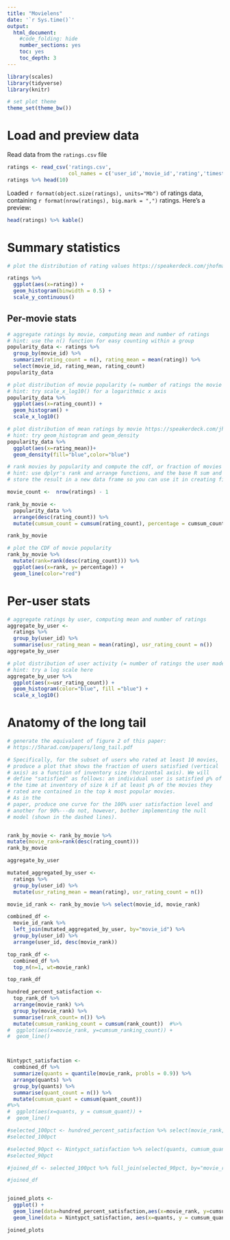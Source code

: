 ```yaml
---
title: "Movielens"
date: '`r Sys.time()`'
output:
  html_document:
    #code_folding: hide
    number_sections: yes
    toc: yes
    toc_depth: 3
---
```


```r
library(scales)
library(tidyverse)
library(knitr)

# set plot theme
theme_set(theme_bw())
```

# Load and preview data

Read data from the `ratings.csv` file
```r
ratings <- read_csv('ratings.csv',
                    col_names = c('user_id','movie_id','rating','timestamp'))
ratings %>% head(10)
```

Loaded `r format(object.size(ratings), units="Mb")` of ratings data, containing `r format(nrow(ratings), big.mark = ",")` ratings. Here's a preview:
```r
head(ratings) %>% kable()
```

# Summary statistics

```r
# plot the distribution of rating values https://speakerdeck.com/jhofman/modeling-social-data-lecture-2-introduction-to-counting?slide=26

ratings %>% 
  ggplot(aes(x=rating)) +       
  geom_histogram(binwidth = 0.5) + 
  scale_y_continuous()

```

## Per-movie stats

```r
# aggregate ratings by movie, computing mean and number of ratings
# hint: use the n() function for easy counting within a group
popularity_data <- ratings %>% 
  group_by(movie_id) %>%  
  summarize(rating_count = n(), rating_mean = mean(rating)) %>% 
  select(movie_id, rating_mean, rating_count)
popularity_data


```

```r
# plot distribution of movie popularity (= number of ratings the movie received)
# hint: try scale_x_log10() for a logarithmic x axis
popularity_data %>% 
  ggplot(aes(x=rating_count)) + 
  geom_histogram() + 
  scale_x_log10() 
```

```r
# plot distribution of mean ratings by movie https://speakerdeck.com/jhofman/modeling-social-data-lecture-2-introduction-to-counting?slide=28
# hint: try geom_histogram and geom_density
popularity_data %>% 
  ggplot(aes(x=rating_mean))+
  geom_density(fill="blue",color="blue")

```

```r
# rank movies by popularity and compute the cdf, or fraction of movies covered by the top-k moves https://speakerdeck.com/jhofman/modeling-social-data-lecture-2-introduction-to-counting?slide=30
# hint: use dplyr's rank and arrange functions, and the base R sum and cumsum functions
# store the result in a new data frame so you can use it in creating figure 2 from the paper below

movie_count <-  nrow(ratings) - 1 

rank_by_movie <- 
  popularity_data %>% 
  arrange(desc(rating_count)) %>% 
  mutate(cumsum_count = cumsum(rating_count), percentage = cumsum_count/movie_count*100) 

rank_by_movie

# plot the CDF of movie popularity
rank_by_movie %>%  
  mutate(rank=rank(desc(rating_count))) %>% 
  ggplot(aes(x=rank, y= percentage)) + 
  geom_line(color="red")

```


# Per-user stats

```r
# aggregate ratings by user, computing mean and number of ratings
aggregate_by_user <- 
  ratings %>% 
  group_by(user_id) %>% 
  summarise(usr_rating_mean = mean(rating), usr_rating_count = n())
aggregate_by_user


```

```r
# plot distribution of user activity (= number of ratings the user made)
# hint: try a log scale here
aggregate_by_user %>%
  ggplot(aes(x=usr_rating_count)) + 
  geom_histogram(color="blue", fill ="blue") +
  scale_x_log10()

```

# Anatomy of the long tail

```r
# generate the equivalent of figure 2 of this paper:
# https://5harad.com/papers/long_tail.pdf

# Specifically, for the subset of users who rated at least 10 movies,
# produce a plot that shows the fraction of users satisfied (vertical
# axis) as a function of inventory size (horizontal axis). We will
# define "satisfied" as follows: an individual user is satisfied p% of
# the time at inventory of size k if at least p% of the movies they
# rated are contained in the top k most popular movies. 
# As in the
# paper, produce one curve for the 100% user satisfaction level and
# another for 90%---do not, however, bother implementing the null
# model (shown in the dashed lines).


rank_by_movie <- rank_by_movie %>%
mutate(movie_rank=rank(desc(rating_count)))
rank_by_movie

aggregate_by_user

mutated_aggregated_by_user <- 
  ratings %>% 
  group_by(user_id) %>% 
  mutate(usr_rating_mean = mean(rating), usr_rating_count = n())

movie_id_rank <- rank_by_movie %>% select(movie_id, movie_rank)

combined_df <- 
  movie_id_rank %>% 
  left_join(mutated_aggregated_by_user, by="movie_id") %>%
  group_by(user_id) %>% 
  arrange(user_id, desc(movie_rank)) 

top_rank_df <- 
  combined_df %>%
  top_n(n=1, wt=movie_rank)

top_rank_df

hundred_percent_satisfaction <- 
  top_rank_df %>% 
  arrange(movie_rank) %>% 
  group_by(movie_rank) %>% 
  summarise(rank_count= n()) %>%
  mutate(cumsum_ranking_count = cumsum(rank_count))  #%>%
#  ggplot(aes(x=movie_rank, y=cumsum_ranking_count)) +
#  geom_line()



Nintypct_satisfaction <- 
  combined_df %>%
  summarize(quants = quantile(movie_rank, probls = 0.9)) %>%
  arrange(quants) %>% 
  group_by(quants) %>%
  summarise(quant_count = n()) %>%
  mutate(cumsum_quant = cumsum(quant_count))
#%>%
#  ggplot(aes(x=quants, y = cumsum_quant)) +
#  geom_line()

#selected_100pct <- hundred_percent_satisfaction %>% select(movie_rank, cumsum_ranking_count, movie_rank)
#selected_100pct

#selected_90pct <- Nintypct_satisfaction %>% select(quants, cumsum_quant, movie_rank)
#selected_90pct

#joined_df <- selected_100pct %>% full_join(selected_90pct, by="movie_rank")

#joined_df


joined_plots <- 
  ggplot() +
  geom_line(data=hundred_percent_satisfaction,aes(x=movie_rank, y=cumsum_ranking_count)) +
  geom_line(data = Nintypct_satisfaction, aes(x=quants, y = cumsum_quant), color ="blue")

joined_plots

```
